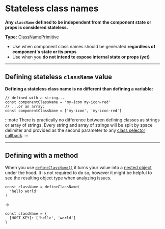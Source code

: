 # Stateless class names

**Any `className` defined to be independent from the component state or props is considered stateless.**

**Type:** [ClassNamePrimitive](../../api/class-name/type/class-name-primitive)

- Use when component class names should be generated **regardless of component's state or its props**
- Use when you **do not intend to expose internal state or props (yet)**

---

## Defining stateless `className` value

**Defining a stateless class name is no different than defining a variable:**

```tsx
// defined with a string...
const componentClassName = 'my-icon my-icon-red'
// ...or an array:
const componentClassName = ['my-icon', 'my-icon-red']
```

:::note There is practically no difference between defining classes as strings or array of strings.
Every string and array of strings will be split by space delimiter and provided as the second parameter to any [class selector callback](../../api/class-name/type/class-name-callback).
:::

---

## Defining with a method

When you use [`defineClassName()`](../../api/class-name/function/define-class-name) it turns your value into a [nested object](composed-class-names) under the hood.
It is not required to do so, however it might be helpful to see the resulting object type when analyzing issues.

<div className="container margin-after:p">
<div className="row flex items:center gap:2">
<div className="col--5 grow">

```tsx title="Definition"
const className = defineClassName(
  'hello world'
)
```

</div>
<div className="col--2">&rarr;</div>
<div className="col--5 grow">

```tsx title="Resulting value"
const className = {
  [HOST_KEY]: ['hello', 'world']
}
```

</div>
</div>
</div>

